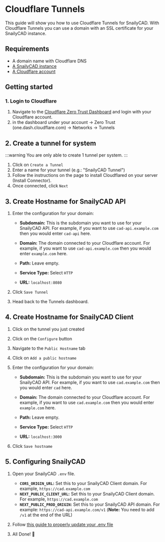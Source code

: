 # Cloudflare Tunnels

This guide will show you how to use Cloudflare Tunnels for SnailyCAD. With Cloudflare Tunnels you can use a domain with an SSL certificate for your SnailyCAD instance.

## Requirements

-   A domain name with Cloudflare DNS
-   [A SnailyCAD instance](/docs/installations)
-   [A Cloudflare account](https://dash.cloudflare.com/sign-up)

## Getting started

### 1. Login to Cloudflare

1. Navigate to the [Cloudflare Zero Trust Dashboard](https://one.dash.cloudflare.com) and login with your Cloudflare account.
2.  in the dashboard under your account → Zero Trust (one.dash.cloudflare.com) → Networks  → Tunnels

## 2. Create a tunnel for system

:::warning
You are only able to create 1 tunnel per system.
:::

1. Click on `Create a Tunnel`
2. Enter a name for your tunnel (e.g.: "SnailyCAD Tunnel")
3. Follow the instructions on the page to install Cloudflared on your server (Install Connector).
4. Once connected, click `Next`

## 3. Create Hostname for SnailyCAD API

1. Enter the configuration for your domain:

    - **Subdomain:** This is the subdomain you want to use for your SnailyCAD API. For example, if you want to use `cad-api.example.com` then you would enter `cad-api` here.
    - **Domain:** The domain connected to your Cloudflare account. For example, if you want to use `cad-api.example.com` then you would enter `example.com` here.
    - **Path:** Leave empty.

    - **Service Type:** Select `HTTP`
    - **URL:** `localhost:8080`

2. Click `Save Tunnel`
3. Head back to the Tunnels dashboard.

## 4. Create Hostname for SnailyCAD Client

1. Click on the tunnel you just created
2. Click on the `Configure` button
3. Navigate to the `Public Hostname` tab
4. Click on `Add a public hostname`
5. Enter the configuration for your domain:

    - **Subdomain:** This is the subdomain you want to use for your SnailyCAD API. For example, if you want to use `cad.example.com` then you would enter `cad` here.
    - **Domain:** The domain connected to your Cloudflare account. For example, if you want to use `cad.example.com` then you would enter `example.com` here.
    - **Path:** Leave empty.

    - **Service Type:** Select `HTTP`
    - **URL:** `localhost:3000`

6. Click `Save hostname`

## 5. Configuring SnailyCAD

1. Open your SnailyCAD `.env` file.

    - **`CORS_ORIGIN_URL`:** Set this to your SnailyCAD Client domain. For example, `https://cad.example.com`
    - **`NEXT_PUBLIC_CLIENT_URL`:** Set this to your SnailyCAD Client domain. For example, `https://cad.example.com`
    - **`NEXT_PUBLIC_PROD_ORIGIN`:** Set this to your SnailyCAD API domain. For example: `https://cad-api.example.com/v1` (**Note:** You need to add `/v1` at the end of the URL)

2. Follow [this guide to properly update your .env file](/docs/guides/env/how-to-properly-update-env)
3. All Done! 🎉
